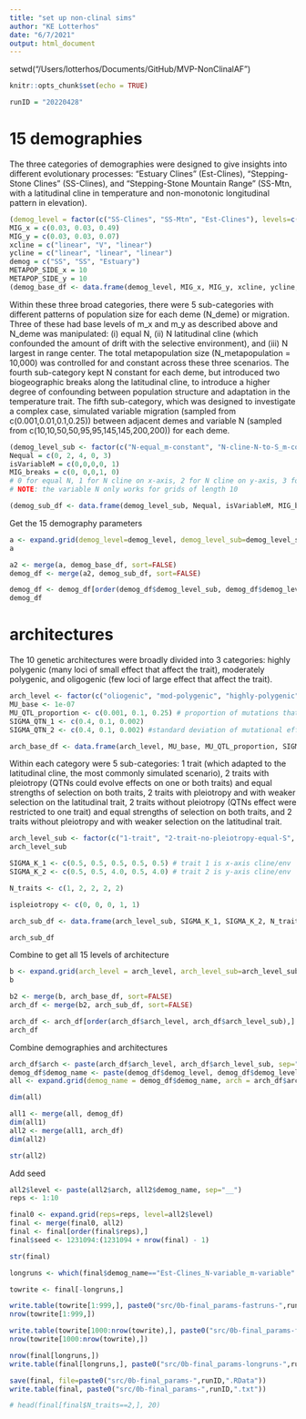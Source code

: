 ```yaml
---
title: "set up non-clinal sims"
author: "KE Lotterhos"
date: "6/7/2021"
output: html_document
---
```


setwd("/Users/lotterhos/Documents/GitHub/MVP-NonClinalAF")

```r
knitr::opts_chunk$set(echo = TRUE)
```

```r
runID = "20220428"
```

# 15 demographies
The three categories of demographies were designed to give insights into different evolutionary processes: “Estuary Clines” (Est-Clines), “Stepping-Stone Clines” (SS-Clines), and  “Stepping-Stone Mountain Range” (SS-Mtn,  with a latitudinal cline in temperature and non-monotonic longitudinal pattern in elevation).

```r
(demog_level = factor(c("SS-Clines", "SS-Mtn", "Est-Clines"), levels=c("SS-Clines", "SS-Mtn", "Est-Clines"), ordered=TRUE))
MIG_x = c(0.03, 0.03, 0.49)
MIG_y = c(0.03, 0.03, 0.07)
xcline = c("linear", "V", "linear")
ycline = c("linear", "linear", "linear")
demog = c("SS", "SS", "Estuary")
METAPOP_SIDE_x = 10
METAPOP_SIDE_y = 10
(demog_base_df <- data.frame(demog_level, MIG_x, MIG_y, xcline, ycline, demog, METAPOP_SIDE_x, METAPOP_SIDE_y))
```

Within these three broad categories, there were 5 sub-categories with different patterns of population size for each deme (N_deme) or migration. Three of these had base levels of m_x and m_y as described above and N_deme was manipulated: (i) equal N, (ii) N latitudinal cline (which confounded the amount of drift with the selective environment), and (iii) N largest in range center. The total metapopulation size (N_metapopulation = 10,000) was controlled for and constant across these three scenarios. The fourth sub-category kept N constant for each deme, but introduced two biogeographic breaks along the latitudinal cline, to introduce a higher degree of confounding between population structure and adaptation in the temperature trait. The fifth sub-category, which was designed to investigate a complex case, simulated variable migration (sampled from c(0.001,0.01,0.1,0.25)) between adjacent demes and variable N (sampled from c(10,10,50,50,95,95,145,145,200,200)) for each deme. 

```r
(demog_level_sub <- factor(c("N-equal_m-constant", "N-cline-N-to-S_m-constant", "N-cline-center-to-edge_m-constant", "N-equal_m_breaks", "N-variable_m-variable"), levels=c("N-equal_m-constant", "N-cline-N-to-S_m-constant", "N-cline-center-to-edge_m-constant", "N-equal_m_breaks", "N-variable_m-variable"), ordered=TRUE))
Nequal = c(0, 2, 4, 0, 3)
isVariableM = c(0,0,0,0, 1)
MIG_breaks = c(0, 0,0,1, 0)
# 0 for equal N, 1 for N cline on x-axis, 2 for N cline on y-axis, 3 for variable N, 4 for N largest in range center
# NOTE: the variable N only works for grids of length 10

(demog_sub_df <- data.frame(demog_level_sub, Nequal, isVariableM, MIG_breaks))
```

Get the 15 demography parameters
```r
a <- expand.grid(demog_level=demog_level, demog_level_sub=demog_level_sub)
a

a2 <- merge(a, demog_base_df, sort=FALSE)
demog_df <- merge(a2, demog_sub_df, sort=FALSE)

demog_df <- demog_df[order(demog_df$demog_level_sub, demog_df$demog_level),]
demog_df
```

# architectures

The 10 genetic architectures were broadly divided into 3 categories: highly polygenic (many loci of small effect that affect the trait), moderately polygenic, and oligogenic (few loci of large effect that affect the trait). 

```r
arch_level <- factor(c("oliogenic", "mod-polygenic", "highly-polygenic"), ordered=TRUE)
MU_base <- 1e-07
MU_QTL_proportion <- c(0.001, 0.1, 0.25) # proportion of mutations that are QTNs
SIGMA_QTN_1 <- c(0.4, 0.1, 0.002)
SIGMA_QTN_2 <- c(0.4, 0.1, 0.002) #standard deviation of mutational effect size - for trait 2

arch_base_df <- data.frame(arch_level, MU_base, MU_QTL_proportion, SIGMA_QTN_1, SIGMA_QTN_2)
```

Within each category were 5 sub-categories: 1 trait (which adapted to the latitudinal cline, the most commonly simulated scenario), 2 traits with pleiotropy (QTNs could evolve effects on one or both traits) and equal strengths of selection on both traits, 2 traits with pleiotropy and with weaker selection on the latitudinal trait, 2 traits without pleiotropy (QTNs effect were restricted to one trait) and equal strengths of selection on both traits, and 2 traits without pleiotropy and with weaker selection on the latitudinal trait.


```r
arch_level_sub <- factor(c("1-trait", "2-trait-no-pleiotropy-equal-S", "2-trait-no-pleiotropy-unequal-S", "2-trait-pleiotropy-equal-S", "2-trait-pleiotropy-unequal-S"), levels=c("1-trait", "2-trait-no-pleiotropy-equal-S", "2-trait-no-pleiotropy-unequal-S", "2-trait-pleiotropy-equal-S", "2-trait-pleiotropy-unequal-S"), ordered=TRUE)
arch_level_sub

SIGMA_K_1 <- c(0.5, 0.5, 0.5, 0.5, 0.5) # trait 1 is x-axis cline/env
SIGMA_K_2 <- c(0.5, 0.5, 4.0, 0.5, 4.0) # trait 2 is y-axis cline/env

N_traits <- c(1, 2, 2, 2, 2)

ispleiotropy <- c(0, 0, 0, 1, 1)

arch_sub_df <- data.frame(arch_level_sub, SIGMA_K_1, SIGMA_K_2, N_traits, ispleiotropy)

arch_sub_df
```


Combine to get all 15 levels of architecture
```r
b <- expand.grid(arch_level = arch_level, arch_level_sub=arch_level_sub)
b

b2 <- merge(b, arch_base_df, sort=FALSE)
arch_df <- merge(b2, arch_sub_df, sort=FALSE)

arch_df <- arch_df[order(arch_df$arch_level, arch_df$arch_level_sub),]
arch_df
```

Combine demographies and architectures
```r
arch_df$arch <- paste(arch_df$arch_level, arch_df$arch_level_sub, sep="_")
demog_df$demog_name <- paste(demog_df$demog_level, demog_df$demog_level_sub, sep="_")
all <- expand.grid(demog_name = demog_df$demog_name, arch = arch_df$arch)

dim(all)

all1 <- merge(all, demog_df)
dim(all1)
all2 <- merge(all1, arch_df)
dim(all2)

str(all2)
```

Add seed 
```r
all2$level <- paste(all2$arch, all2$demog_name, sep="__")
reps <- 1:10

final0 <- expand.grid(reps=reps, level=all2$level)
final <- merge(final0, all2)
final <- final[order(final$reps),]
final$seed <- 1231094:(1231094 + nrow(final) - 1)

str(final)
```


```r
longruns <- which(final$demog_name=="Est-Clines_N-variable_m-variable" | final$demog_name=="Est-Clines_N-equal_m_breaks")

towrite <- final[-longruns,]

write.table(towrite[1:999,], paste0("src/0b-final_params-fastruns-",runID,".txt"), row.names=FALSE)
nrow(towrite[1:999,])

write.table(towrite[1000:nrow(towrite),], paste0("src/0b-final_params-fastruns-",runID,"-b.txt"), row.names=FALSE)
nrow(towrite[1000:nrow(towrite),])

nrow(final[longruns,])
write.table(final[longruns,], paste0("src/0b-final_params-longruns-",runID,".txt"), row.names=FALSE)

save(final, file=paste0("src/0b-final_params-",runID,".RData"))
write.table(final, paste0("src/0b-final_params-",runID,".txt"))

# head(final[final$N_traits==2,], 20)
```

